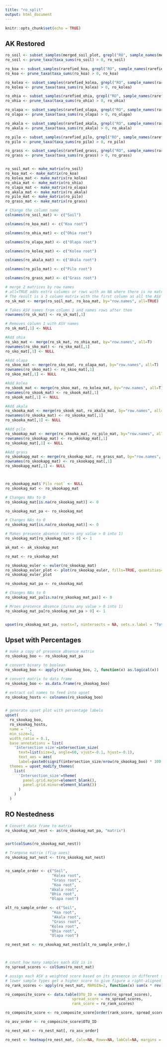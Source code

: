 ```yaml
---
title: "ro_split"
output: html_document
---
```


```r
knitr::opts_chunk$set(echo = TRUE)
```

## AK Restored

```r

ro_soil <- subset_samples(merged_soil_plot, grepl("RO", sample_names(merged_soil_plot)))
ro_soil <- prune_taxa(taxa_sums(ro_soil) > 0, ro_soil)

ro_koa <- subset_samples(rarefied_koa, grepl("RO", sample_names(rarefied_koa)))
ro_koa <- prune_taxa(taxa_sums(ro_koa) > 0, ro_koa)

ro_kolea <- subset_samples(rarefied_kolea, grepl("RO", sample_names(rarefied_kolea)))
ro_kolea <- prune_taxa(taxa_sums(ro_kolea) > 0, ro_kolea)

ro_ohia <- subset_samples(rarefied_ohia, grepl("RO", sample_names(rarefied_ohia)))
ro_ohia <- prune_taxa(taxa_sums(ro_ohia) > 0, ro_ohia)

ro_olapa <- subset_samples(rarefied_olapa, grepl("RO", sample_names(rarefied_olapa)))
ro_olapa <- prune_taxa(taxa_sums(ro_olapa) > 0, ro_olapa)

ro_akala <- subset_samples(rarefied_akala, grepl("RO", sample_names(rarefied_akala)))
ro_akala <- prune_taxa(taxa_sums(ro_akala) > 0, ro_akala)

ro_pilo <- subset_samples(rarefied_pilo, grepl("RO", sample_names(rarefied_pilo)))
ro_pilo <- prune_taxa(taxa_sums(ro_pilo) > 0, ro_pilo)

ro_grass <- subset_samples(rarefied_grass, grepl("RO", sample_names(rarefied_grass)))
ro_grass <- prune_taxa(taxa_sums(ro_grass) > 0, ro_grass)



```


```r

ro_soil_mat <- make_matrix(ro_soil)
ro_koa_mat <- make_matrix(ro_koa)
ro_kolea_mat <- make_matrix(ro_kolea)
ro_ohia_mat <- make_matrix(ro_ohia)
ro_olapa_mat <- make_matrix(ro_olapa)
ro_akala_mat <- make_matrix(ro_akala)
ro_pilo_mat <- make_matrix(ro_pilo)
ro_grass_mat <- make_matrix(ro_grass)


```


```r

# Change the column name
colnames(ro_soil_mat) <- c("Soil")

colnames(ro_koa_mat) <- c("Koa root")

colnames(ro_ohia_mat) <- c("Ohia root")

colnames(ro_olapa_mat) <- c("Olapa root")

colnames(ro_kolea_mat) <- c("Kolea root")

colnames(ro_akala_mat) <- c("Akala root")

colnames(ro_pilo_mat) <- c("Pilo root")

colnames(ro_grass_mat) <- c("Grass root")

```


```r

# merge 2 matrices by row names
# all=TRUE adds extra columns or rows with an NA where there is no matching value
# The result is a 3 column matrix with the first column as all the ASV names
ro_sk_mat <- merge(ro_soil_mat, ro_koa_mat, by="row.names", all=TRUE)

# Takes ASV names from column 1 and names rows after them 
rownames(ro_sk_mat) <- ro_sk_mat[,1]

# Removes column 1 with ASV names
ro_sk_mat[,1] <- NULL

#Add ohia
ro_sko_mat <- merge(ro_sk_mat, ro_ohia_mat, by="row.names", all=T)
rownames(ro_sko_mat) <- ro_sko_mat[,1]
ro_sko_mat[,1] <- NULL

#Add olapa
ro_skoo_mat <- merge(ro_sko_mat, ro_olapa_mat, by="row.names", all=T)
rownames(ro_skoo_mat) <- ro_skoo_mat[,1]
ro_skoo_mat[,1] <- NULL

#Add kolea
ro_skook_mat <- merge(ro_skoo_mat, ro_kolea_mat, by="row.names", all=T)
rownames(ro_skook_mat) <- ro_skook_mat[,1]
ro_skook_mat[,1] <- NULL

#Add akala
ro_skooka_mat <- merge(ro_skook_mat, ro_akala_mat, by="row.names", all=T)
rownames(ro_skooka_mat) <- ro_skooka_mat[,1]
ro_skooka_mat[,1] <- NULL

#Add pilo
ro_skookap_mat <- merge(ro_skooka_mat, ro_pilo_mat, by="row.names", all=T)
rownames(ro_skookap_mat) <- ro_skookap_mat[,1]
ro_skookap_mat[,1] <- NULL

#Add grass
ro_skookapg_mat <- merge(ro_skookap_mat, ro_grass_mat, by="row.names", all=T)
rownames(ro_skookapg_mat) <- ro_skookapg_mat[,1]
ro_skookapg_mat[,1] <- NULL



ro_skookapg_mat$`Pilo root` <- NULL
ro_skookag_mat <- ro_skookapg_mat

# Changes NAs to 0
ro_skookag_mat[is.na(ro_skookag_mat)] <- 0


```



```r

ro_skookag_mat_pa <- ro_skookag_mat

# Changes NAs to 0
ro_skookag_mat[is.na(ro_skookag_mat)] <- 0

# Makes presence absence (turns any value > 0 into 1)
ro_skookag_mat[ro_skookag_mat > 0] <- 1

```


```r

ak_mat <- ak_skookap_mat

ro_mat <- ro_skookap_mat

```



```r

ro_skookap_euler <- euler(ro_skookap_mat)
ro_skookap_euler_plot <- plot(ro_skookap_euler, fills=TRUE, quantities=TRUE)
ro_skookap_euler_plot

```



```r
ro_skookag_mat_pa <- ro_skookag_mat

# Changes NAs to 0
ro_skookag_mat_pa[is.na(ro_skookag_mat_pa)] <- 0

# Mroes presence absence (turns any value > 0 into 1)
ro_skookag_mat_pa[ro_skookag_mat_pa > 0] <- 1


upset(ro_skookag_mat_pa, nsets=7, nintersects = NA, sets.x.label = "Total ASVs")


```

## Upset with Percentages

```r

# make a copy of presence absence matrix
ro_skookag_boo <- ro_skookag_mat_pa

# convert binary to boolean
ro_skookag_boo <- apply(ro_skookag_boo, 2, function(x) as.logical(x))

# convert matrix to data frame
ro_skookag_boo <- as.data.frame(ro_skookag_boo)

# extract col names to feed into upset
ro_skookag_hosts <- colnames(ro_skookag_boo)


# generate upset plot with percentage labels
upset(
  ro_skookag_boo, 
  ro_skookag_hosts, 
  name = '',
  min_size=1,
  width_ratio = 0.1,
  base_annotations = list(
    'Intersection size'=intersection_size(
      text=list(size=3, angle=60, vjust=-0.1, hjust=-0.1), 
      text_aes = aes(
      label=paste0(signif(intersection_size/nrow(ro_skookag_boo) * 100, digits=2), '%')))), 
  themes = upset_modify_themes(
    list(
      'Intersection_size'=theme(
        panel.grid.major=element_blank(), 
        panel.grid.minor=element_blank())
      )
    )
  )


```




## RO Nestedness

```r

# Convert data frame to matrix
ro_skookag_mat_nest <- as(ro_skookag_mat_pa, "matrix")


sort(colSums(ro_skookag_mat_nest))

# Tranpose matrix (flip axes)
ro_skookag_mat_nest <- t(ro_skookag_mat_nest)


ro_sample_order <- c("Soil",
                     "Kolea root",
                     "Grass root",
                     "Koa root",
                    "Akala root",
                    "Ohia root",
                    "Olapa root")

alt_ro_sample_order <- c("Soil",
                     "Koa root",
                     "Akala root",
                     "Grass root",
                    "Kolea root",
                    "Ohia root",
                    "Olapa root")

ro_nest_mat <- ro_skookag_mat_nest[alt_ro_sample_order,]



# count how many samples each ASV is in
ro_spread_scores <- colSums(ro_nest_mat)

# assign each ASV a weighted score based on its presence in different sample types
# lower sample types get a higher score to give figure a right-aligned nested structure
ro_rank_scores <- apply(ro_nest_mat, MARGIN=2, function(x) sum(x * rev(seq_along(x))))

ro_composite_score <- data.table(OTU_ID = names(ro_spread_scores),
                              spread_score = ro_spread_scores,
                              rank_score = ro_rank_scores)

ro_composite_score <- ro_composite_score[order(rank_score, spread_score)]

ro_asv_order <- ro_composite_score$OTU_ID

ro_nest_mat <- ro_nest_mat[, ro_asv_order]

ro_nest <- heatmap(ro_nest_mat, Colv=NA, Rowv=NA, labCol=NA, margins = c(5,5))


```





